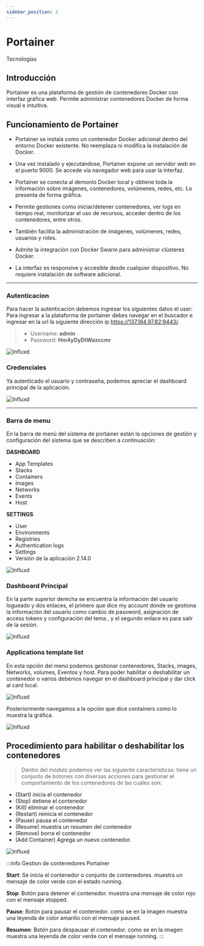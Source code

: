 ```yaml
---
sidebar_position: 3
---
```




# Portainer 

<Highlight color="#666">Tecnologías  </Highlight>

## Introducción

Portainer es una plataforma de gestión de contenedores Docker con interfaz gráfica web. Permite administrar contenedores Docker de forma visual e intuitiva.

## Funcionamiento de Portainer

- Portainer se instala como un contenedor Docker adicional dentro del entorno Docker existente. No reemplaza ni modifica la instalación de Docker.

- Una vez instalado y ejecutándose, Portainer expone un servidor web en el puerto 9000. Se accede vía navegador web para usar la interfaz.

- Portainer se conecta al demonio Docker local y obtiene toda la información sobre imágenes, contenedores, volúmenes, redes, etc. Lo presenta de forma gráfica. 

- Permite gestiones como iniciar/detener contenedores, ver logs en tiempo real, monitorizar el uso de recursos, acceder dentro de los contenedores, entre otros.

- También facilita la administración de imágenes, volúmenes, redes, usuarios y roles.

- Admite la integración con Docker Swarm para administrar clústeres Docker. 

- La interfaz es responsive y accesible desde cualquier dispositivo. No requiere instalación de software adicional.

---

### Autenticacion

Para hacer la autenticación debemos ingresar los siguientes datos el user: 
Para ingresar a la plataforma de portainer debes navegar en el buscador e ingresar en la  url la siguiente dirección ip https://137.184.97.82:9443/.
> * Username: **admin**
> * Password: **Hm4yDyDtWazccmr**


![Influxd](/img/portainer/portainer-0.png "portainer")


### Credenciales

Ya autenticado el usuario y contraseña, podemos apreciar el dashboard principal de la aplicación.

![Influxd](/img/portainer/portainer-1.png "portainer")

---

<VideoPlayer videoSrc="/img/portainer/portainer.mp4" />

### Barra de menu

En la barra de menú del sistema de portainer están la opciones de gestión y configuración del sistema  que se describen a continuación:

 **DASHBOARD**
 * App Templates
 * Stacks
 * Containers
 * Images
 * Networks
 * Events
 * Host

**SETTINGS**
* User
* Environments
* Registries
* Authentication logs
* Settings
* Versión de la aplicación 2.14.0

![Influxd](/img/portainer/portainer-2.png "portainer")

### Dashboard Principal

En la parte superior derecha se encuentra la información del usuario logueado y dos enlaces, el primero que dice my account donde se gestiona la información del usuario como cambio de password, asignación de access tokens y configuración del tema , y el segundo enlace es para salir de la sesión.


![Influxd](/img/portainer/portainer-7.png "portainer")


### Applications template list

En esta opción del menú podemos gestionar contenedores, Stacks, images, Networks, volumes, Eventos y host.
Para poder habilitar o deshabilitar un contenedor o varios debemos navegar en el dashboard principal y dar click al card local.

![Influxd](/img/portainer/portainer-8.png "portainer")

Posteriormente navegamos a la opción que dice containers como lo muestra la gráfica.

![Influxd](/img/portainer/portainer-5.png "portainer")

## Procedimiento para habilitar o deshabilitar los contenedores 


>Dentro del módulo podemos ver las siguiente características: 
tiene un conjunto de botones con diversas acciones para gestionar el comportamiento de los contenedores de las cuales son:
* (Start) inicia el contenedor
* (Stop)  detiene el contenedor
* (Kill) eliminar el contenedor
* (Restart) reinicia el contenedor
* (Pause) pausa el contenedor
* (Resume) muestra un resumen del contenedor
* (Remove) borra el contenedor 
* (Add Container) Agrega un nuevo contenedor.  

![Influxd](/img/portainer/portainer-6.png "portainer")  


:::info Gestion de contenedores Portainer

**Start**: Se inicia el contenedor o conjunto de contenedores. muestra un mensaje de color verde con el estado running.

**Stop**: Botón para detener el contenedor. muestra una mensaje de color rojo con el mensaje stopped.

**Pause**: Botón para pausar el contenedor. como se en la imagen muestra una leyenda de color amarillo con el mensaje paused.

**Resumen**: Botón para despausar el contenedor. como se en la imagen muestra una leyenda de color verde con el mensaje running.
:::
